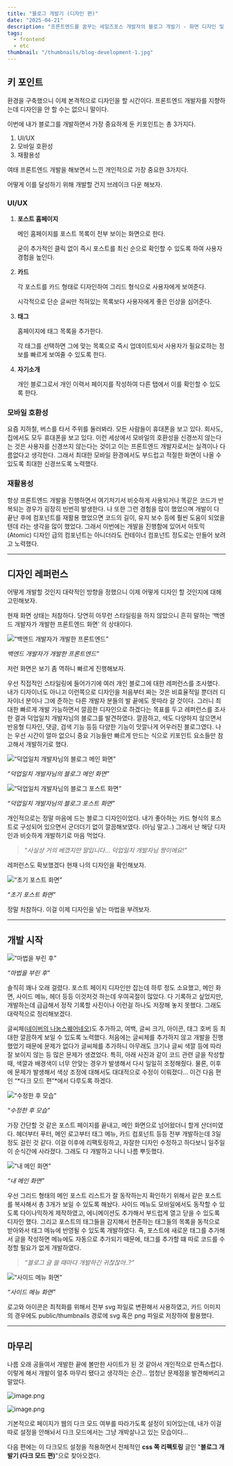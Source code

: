 ```yaml
---
title: "블로그 개발기 (디자인 편)"
date: "2025-04-21"
description: "프론트엔드를 꿈꾸는 세일즈포스 개발자의 블로그 개발기 - 화면 디자인 및 개발"
tags:
  - frontend
  - etc
thumbnail: "/thumbnails/blog-development-1.jpg"
---
```


## 키 포인트

환경을 구축했으니 이제 본격적으로 디자인을 할 시간이다. 프론트엔드 개발자를 지향하는데 디자인을 안 할 수는 없으니 말이다.

이번에 내가 블로그를 개발하면서 가장 중요하게 둔 키포인트는 총 3가지다.

1. UI/UX
2. 모바일 호환성
3. 재활용성

여태 프론트엔드 개발을 해보면서 느낀 개인적으로 가장 중요한 3가지다.

어떻게 이를 달성하기 위해 개발할 건지 브레이크 다운 해보자.

### UI/UX

1. **포스트 홈페이지**
    
    메인 홈페이지를 포스트 목록이 전부 보이는 화면으로 한다.
    
    굳이 추가적인 클릭 없이 즉시 포스트를 최신 순으로 확인할 수 있도록 하여 사용자 경험을 높인다.
    
2. **카드**
    
    각 포스트를 카드 형태로 디자인하여 그리드 형식으로 사용자에게 보여준다.
    
    시각적으로 단순 글씨만 적혀있는 목록보다 사용자에게 좋은 인상을 심어준다.
    
3. **태그**
    
    홈페이지에 태그 목록을 추가한다.
    
    각 태그를 선택하면 그에 맞는 목록으로 즉시 업데이트되서 사용자가 필요로하는 정보를 빠르게 보여줄 수 있도록 한다.
    
4. **자기소개**
    
    개인 블로그로서 개인 이력서 페이지를 작성하여 다른 탭에서 이를 확인할 수 있도록 한다.
    

### 모바일 호환성

요즘 지하철, 버스를 타서 주위를 둘러봐라. 모든 사람들이 휴대폰을 보고 있다. 회사도, 집에서도 모두 휴대폰을 보고 있다. 이런 세상에서 모바일의 호환성을 신경쓰지 않는다는 것은 사용자를 신경쓰지 않는다는 것이고 이는 프론트엔드 개발자로서는 실격이나 다름없다고 생각한다. 그래서 최대한 모바일 환경에서도 부드럽고 적절한 화면이 나올 수 있도록 최대한 신경쓰도록 노력했다.

### 재활용성

항상 프론트엔드 개발을 진행하면서 여기저기서 비슷하게 사용되거나 똑같은 코드가 반복되는 경우가 굉장히 빈번히 발생한다. 나 또한 그런 경험을 많이 했었으며 개발이 다 끝난 후에 컴포넌트를 재활용 했었으면 코드의 길이, 유지 보수 등에 훨씬 도움이 되었을 텐데 라는 생각을 많이 했었다. 그래서 이번에는 개발을 진행함에 있어서 아토믹(Atomic) 디자인 급의 컴포넌트는 아니더라도 컨테이너 컴포넌트 정도로는 만들어 보려고 노력했다.

---

## 디자인 레퍼런스

어떻게 개발할 것인지 대략적인 방향을 정했으니 이제 어떻게 디자인 할 것인지에 대해 고민해보자.

현재 화면 상태는 처참하다. 당연히 아무런 스타일링을 하지 않았으니 흔히 말하는 ‘백엔드 개발자가 개발한 프론트엔드 화면’ 의 상태이다.

![“*백엔드 개발자가 개발한 프론트엔드”*](/images/blogDevelopment2/image.png)

*백엔드 개발자가 개발한 프론트엔드”*

저런 화면은 보기 좀 역하니 빠르게 진행해보자.

우선 직접적인 스타일링에 들어가기에 여러 개인 블로그에 대한 레퍼런스를 조사했다. 내가 디자이너도 아니고 이런쪽으로 디자인을 처음부터 짜는 것은 비효율적일 뿐더러 디자이너 분이나 그에 준하는 다른 개발자 분들의 발 끝에도 못따라 갈 것이다. 그러니 최대한 빠르게 개발 가능하면서 깔끔한 디자인으로 하겠다는 목표를 두고 레퍼런스를 조사한 결과 덕업일치 개발자님의 블로그를 발견하였다. 깔끔하고, 색도 다양하지 않으면서 반응형 디자인, 댓글, 검색 기능 등등 다양한 기능이 맛깔나게 어우러진 블로그였다. 나는 우선 시간이 얼마 없으니 중요 기능들만 빠르게 만드는 식으로 키포인트 요소들만 참고해서 개발하기로 했다.

![*“덕업일치 개발자님의 블로그 메인 화면”*](/images/blogDevelopment2/image_1.png)

*“덕업일치 개발자님의 블로그 메인 화면”*

![*“덕업일치 개발자님의 블로그 포스트 화면”*](/images/blogDevelopment2/image_2.png)

*“덕업일치 개발자님의 블로그 포스트 화면”*

개인적으로는 정말 마음에 드는 블로그 디자인이었다. 내가 좋아하는 카드 형식의 포스트로 구성되어 있으면서 군더더기 없이 깔끔해보였다. (아님 말고..) 그래서 난 해당 디자인과 비슷하게 개발하기로 마음 먹었다.

> “*사실상 거의 베꼈지만 말입니다… 덕업일치 개발자님 짱이에요!”*

레퍼런스도 확보했겠다 현재 나의 디자인을 확인해보자.

![*“초기 포스트 화면”*](/images/blogDevelopment2/image_3.png)

*“초기 포스트 화면”*

정말 처참하다. 이걸 이제 디자인을 넣는 마법을 부려보자.

---

## 개발 시작

![*“마법을 부린 후”*](/images/blogDevelopment2/image_4.png)

*“마법을 부린 후”*

솔직히 꽤나 오래 걸렸다. 포스트 페이지 디자인만 잡는데 하루 정도 소요했고, 메인 화면, 사이드 메뉴, 헤더 등등 이것저것 하는데 우여곡절이 많았다. 다 기록하고 싶었지만, 개발하는데 급급해서 정작 기록할 사진이나 이런걸 하나도 저장해 놓지 못했다. 그래도 대략적으로 정리해보겠다.

글씨체([네이버의 나눔스퀘어네오](https://hangeul.naver.com/fonts/search?f=nanum))도 추가하고, 여백, 글씨 크기, 아이콘, 태그 호버 등 최대한 깔끔하게 보일 수 있도록 노력했다. 처음에는 글씨체를 추가하지 않고 개발을 진행했었기 때문에 문제가 없다가 글씨체를 추가하니 아무래도 크기나 글씨 색깔 등에 따라 잘 보이지 않는 등 많은 문제가 생겼었다. 특히, 아래 사진과 같이 코드 관련 글을 작성할 때, 색깔과 배경색이 너무 안맞는 경우가 발생해서 다시 일일히 조정해줬다. 물론, 이후에 문제가 발생해서 색상 조정에 대해서도 대대적으로 수정이 이뤄졌다… 이건 다음 편인 “*다크 모드 편”*에서 다루도록 하겠다.

![*“수정한 후 모습”*](/images/blogDevelopment2/image_5.png)

*“수정한 후 모습”*

가장 간단할 것 같은 포스트 페이지를 끝내고, 메인 화면으로 넘어왔더니 할게 산더미였다. 헤더부터 푸터, 메인 로고부터 태그 메뉴, 카드 컴포넌트 등등 전부 개발하는데 3일 정도 걸린 것 같다. 이걸 이후에 리팩토링하고, 자잘한 디자인 수정하고 하다보니 일주일이 순식간에 사라졌다. 그래도 다 개발하고 나니 나름 뿌듯했다.

![*“내 메인 화면”*](/images/blogDevelopment2/image_6.png)

*“내 메인 화면”*

우선 그리드 형태의 메인 포스트 리스트가 잘 동작하는지 확인하기 위해서 같은 포스트를 복사해서 총 3개가 보일 수 있도록 해놨다. 사이드 메뉴도 모바일에서도 동작할 수 있도록 다이나믹하게 제작하였고, 에니메이션도 추가해서 부드럽게 열고 닫을 수 있도록 디자인 했다. 그리고 포스트의 태그들을 감지해서 현존하는 태그들의 목록을 동적으로 받아와서 태그 메뉴에 반영될 수 있도록 개발하였다. 즉, 포스트에 새로운 태그를 추가해서 글을 작성하면 메뉴에도 자동으로 추가되기 때문에, 태그를 추가할 떄 따로 코드를 수정할 필요가 없게 개발하였다.

> *“블로그 글 쓸 때마다 개발하긴 귀찮잖아..?”*

![*“사이드 메뉴 화면”*](/images/blogDevelopment2/image_7.png)

*“사이드 메뉴 화면”*

로고와 아이콘은 최적화를 위해서 전부 svg 파일로 변환해서 사용하였고, 카드 이미지의 경우에도 public/thumbnails 경로에 svg 혹은 png 파일로 저장하여 활용했다.

---

## 마무리

나름 오래 공들여서 개발한 끝에 볼만한 사이트가 된 것 같아서 개인적으로 만족스럽다. 이렇게 해서 개발이 얼추 마무리 됐다고 생각하는 순간… 엄청난 문제점을 발견해버리고 말았다.

![image.png](/images/blogDevelopment2/image_8.png)

![image.png](/images/blogDevelopment2/image_9.png)

기본적으로 페이지가 웹의 다크 모드 여부를 따라가도록 설정이 되어있는데, 내가 이걸 따로 설정을 안해놔서 다크 모드에서는 그냥 개박살나고 있는 모습이다…

다음 편에는 이 다크모드 설정을 적용하면서 전체적인 **css 쪽 리펙토링** 글인 "**블로그 개발기 (다크 모드 편)**"으로 찾아오겠다.